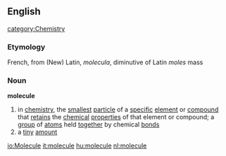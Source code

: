 ==English==   
[[category:Chemistry]]
===Etymology===
French, from (New) Latin, ''molecula'', diminutive of Latin ''moles'' mass
===Noun===
'''molecule'''
# in [[chemistry]], the [[smallest]] [[particle]] of a [[specific]] [[element]] or [[compound]] that [[retains]] the [[chemical]] [[properties]] of that element or compound; a [[group]] of [[atom]]s held [[together]] by chemical [[bond]]s
# a [[tiny]] [[amount]]

[[io:Molecule]]
[[it:molecule]]
[[hu:molecule]]
[[nl:molecule]]